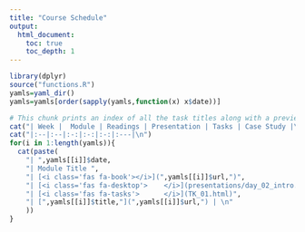 ```yaml
---
title: "Course Schedule"
output:
  html_document:
    toc: true
    toc_depth: 1
---
```


```r
library(dplyr)
source("functions.R")
yamls=yaml_dir()
yamls=yamls[order(sapply(yamls,function(x) x$date))]
```



```r
# This chunk prints an index of all the task titles along with a preview of the sub-tasks 
cat("| Week |  Module | Readings | Presentation | Tasks | Case Study |\n")
cat("|:--|:--|:-:|:-:|:-:|:---|\n") 
for(i in 1:length(yamls)){
  cat(paste(
    "| ",yamls[[i]]$date,
    "| Module Title ",
    "| [<i class='fas fa-book'></i>](",yamls[[i]]$url,")",
    "| [<i class='fas fa-desktop'>    </i>](presentations/day_02_intro.html){target='_blank'}",
    "| [<i class='fas fa-tasks'>      </i>](TK_01.html)",
    "| [",yamls[[i]]$title,"](",yamls[[i]]$url,") | \n"
    ))
}
```

